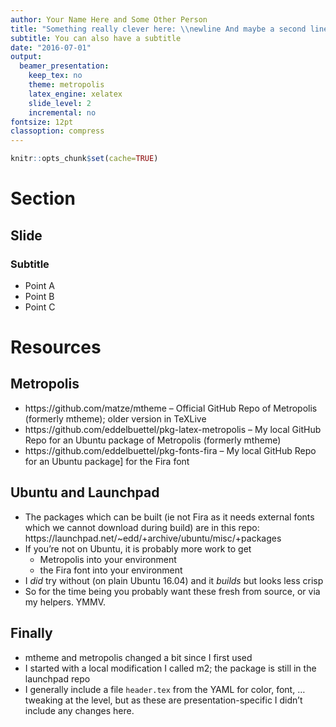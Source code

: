 ```yaml
---
author: Your Name Here and Some Other Person
title: "Something really clever here: \\newline And maybe a second line"
subtitle: You can also have a subtitle
date: "2016-07-01"
output:
  beamer_presentation:
    keep_tex: no
    theme: metropolis
    latex_engine: xelatex
    slide_level: 2
    incremental: no
fontsize: 12pt
classoption: compress
---
```


```r
knitr::opts_chunk$set(cache=TRUE)
```

# Section

## Slide

### Subtitle

- Point A
- Point B
- Point C

# Resources

## Metropolis

- https://github.com/matze/mtheme -- Official GitHub Repo of
  Metropolis (formerly mtheme); older version in TeXLive
- https://github.com/eddelbuettel/pkg-latex-metropolis -- My local GitHub Repo for an Ubuntu package of Metropolis (formerly mtheme)
- https://github.com/eddelbuettel/pkg-fonts-fira -- My local GitHub Repo for an Ubuntu package] for the Fira font

## Ubuntu and Launchpad

- The packages which can be built (ie not Fira as it needs external fonts
  which we cannot download during build) are
  in this repo: https://launchpad.net/~edd/+archive/ubuntu/misc/+packages
- If you're not on Ubuntu, it is probably more work to get
    - Metropolis into your \LaTeX environment
    - the Fira font into your \LaTeX environment
- I *did* try without (on plain Ubuntu 16.04) and it _builds_ but looks less
crisp
- So for the time being you probably want these fresh from source, or via my
helpers. YMMV.

## Finally

- mtheme and metropolis changed a bit since I first used
- I started with a local modification I called m2; the package is still in
the launchpad repo
- I generally include a file `header.tex` from the YAML for color, font,
  ... tweaking at the \LaTeX level, but as these are presentation-specific I
  didn't include any changes here.

